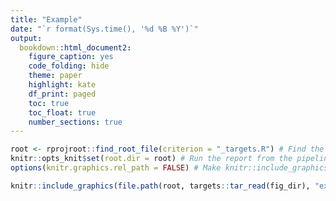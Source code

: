 ```yaml
---
title: "Example"
date: "`r format(Sys.time(), '%d %B %Y')`"
output: 
  bookdown::html_document2:
    figure_caption: yes
    code_folding: hide
    theme: paper
    highlight: kate
    df_print: paged
    toc: true
    toc_float: true
    number_sections: true
---
```


```r
root <- rprojroot::find_root_file(criterion = "_targets.R") # Find the pipeline root directory.
knitr::opts_knit$set(root.dir = root) # Run the report from the pipeline root directory. 
options(knitr.graphics.rel_path = FALSE) # Make knitr::include_graphics() use absolute paths.
```

```r
knitr::include_graphics(file.path(root, targets::tar_read(fig_dir), "example.png"))
```
